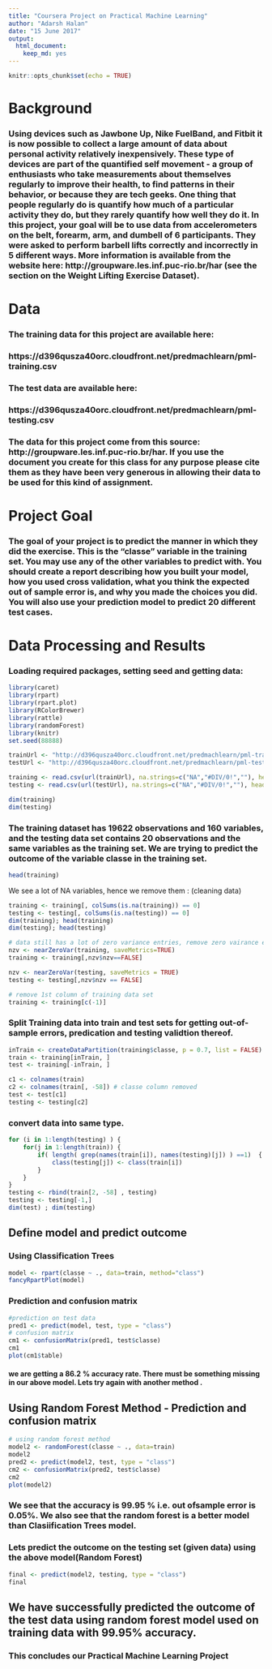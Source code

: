 ```yaml
---
title: "Coursera Project on Practical Machine Learning"
author: "Adarsh Halan"
date: "15 June 2017"
output: 
  html_document: 
    keep_md: yes
---
```


```r
knitr::opts_chunk$set(echo = TRUE)
```

# Background

### Using devices such as Jawbone Up, Nike FuelBand, and Fitbit it is now possible to collect a large amount of data about personal activity relatively inexpensively. These type of devices are part of the quantified self movement - a group of enthusiasts who take measurements about themselves regularly to improve their health, to find patterns in their behavior, or because they are tech geeks. One thing that people regularly do is quantify how much of a particular activity they do, but they rarely quantify how well they do it. In this project, your goal will be to use data from accelerometers on the belt, forearm, arm, and dumbell of 6 participants. They were asked to perform barbell lifts correctly and incorrectly in 5 different ways. More information is available from the website here: http://groupware.les.inf.puc-rio.br/har (see the section on the Weight Lifting Exercise Dataset).

# Data

### The training data for this project are available here:

### https://d396qusza40orc.cloudfront.net/predmachlearn/pml-training.csv

### The test data are available here:

### https://d396qusza40orc.cloudfront.net/predmachlearn/pml-testing.csv

### The data for this project come from this source: http://groupware.les.inf.puc-rio.br/har. If you use the document you create for this class for any purpose please cite them as they have been very generous in allowing their data to be used for this kind of assignment.

# Project Goal

### The goal of your project is to predict the manner in which they did the exercise. This is the "classe" variable in the training set. You may use any of the other variables to predict with. You should create a report describing how you built your model, how you used cross validation, what you think the expected out of sample error is, and why you made the choices you did. You will also use your prediction model to predict 20 different test cases.

# Data Processing and Results 

### Loading required packages, setting seed and getting data:
```r
library(caret)
library(rpart)
library(rpart.plot)
library(RColorBrewer)
library(rattle)
library(randomForest)
library(knitr)
set.seed(88888)

trainUrl <- "http://d396qusza40orc.cloudfront.net/predmachlearn/pml-training.csv"
testUrl <- "http://d396qusza40orc.cloudfront.net/predmachlearn/pml-testing.csv"

training <- read.csv(url(trainUrl), na.strings=c("NA","#DIV/0!",""), header = TRUE)
testing <- read.csv(url(testUrl), na.strings=c("NA","#DIV/0!",""), header = TRUE)
```
```r
dim(training)
dim(testing)
```

### The training dataset has 19622 observations and 160 variables, and the testing data set contains 20 observations and the same variables as the training set. We are trying to predict the outcome of the variable classe in the training set.

```r
head(training)
```

We see a lot of NA variables, hence we remove them : (cleaning data)

```r
training <- training[, colSums(is.na(training)) == 0]
testing <- testing[, colSums(is.na(testing)) == 0]
dim(training); head(training)
dim(testing); head(testing)

# data still has a lot of zero variance entries, remove zero vairance entries
nzv <- nearZeroVar(training, saveMetrics=TRUE)
training <- training[,nzv$nzv==FALSE]

nzv <- nearZeroVar(testing, saveMetrics = TRUE)
testing <- testing[,nzv$nzv == FALSE]

# remove 1st column of training data set
training <- training[c(-1)]


```


### Split Training data into train and test sets for getting out-of-sample errors, predication and testing validtion thereof. 

```r
inTrain <- createDataPartition(training$classe, p = 0.7, list = FALSE)
train <- training[inTrain, ]
test <- training[-inTrain, ]

c1 <- colnames(train)
c2 <- colnames(train[, -58]) # classe column removed
test <- test[c1]
testing <- testing[c2]


```

### convert data into same type.

```r
for (i in 1:length(testing) ) {
    for(j in 1:length(train)) {
        if( length( grep(names(train[i]), names(testing)[j]) ) ==1)  {
            class(testing[j]) <- class(train[i])
        }      
    }      
}
testing <- rbind(train[2, -58] , testing) 
testing <- testing[-1,]
dim(test) ; dim(testing)
```



## Define model and predict outcome 

### Using Classification Trees

```r
model <- rpart(classe ~ ., data=train, method="class")
fancyRpartPlot(model)
```

### Prediction and confusion matrix 

```r
#prediction on test data
pred1 <- predict(model, test, type = "class")
# confusion matrix
cm1 <- confusionMatrix(pred1, test$classe)
cm1
plot(cm1$table)
```

#### we are getting a 86.2 % accuracy rate. There must be something missing in our above model. Lets try again with another method .

## Using Random Forest Method - Prediction and confusion matrix 

```r
# using random forest method
model2 <- randomForest(classe ~ ., data=train)
model2 
pred2 <- predict(model2, test, type = "class")
cm2 <- confusionMatrix(pred2, test$classe)
cm2
plot(model2)
```



### We see that the accuracy is 99.95 % i.e. out ofsample error is 0.05%. We also see that the random forest is a better model than Clasiification Trees model. 

### Lets predict the outcome on the testing set (given data) using the above model(Random Forest)

```r
final <- predict(model2, testing, type = "class")
final
```

## We have successfully predicted the outcome of the test data using random forest model used on training data with 99.95% accuracy. 

### This concludes our Practical Machine Learning Project